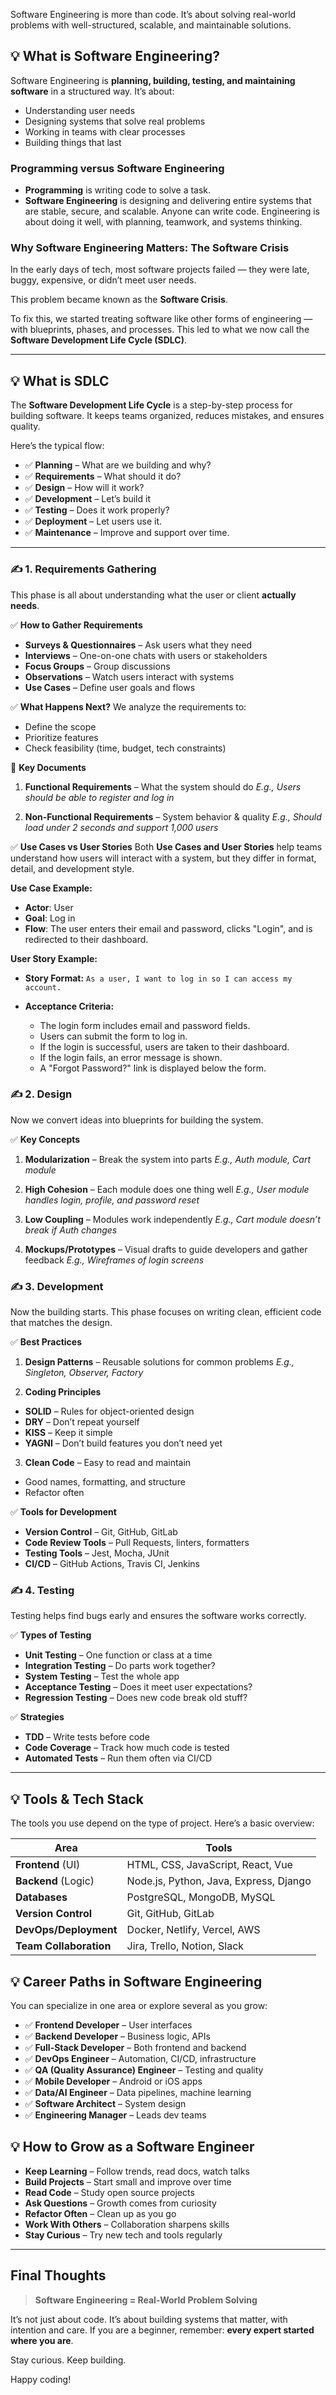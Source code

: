 Software Engineering is more than code. It’s about solving real-world problems with well-structured, scalable, and maintainable solutions.

## 💡 What is Software Engineering?
Software Engineering is **planning, building, testing, and maintaining software** in a structured way. It’s about:

- Understanding user needs
- Designing systems that solve real problems
- Working in teams with clear processes
- Building things that last

### Programming versus Software Engineering
- **Programming** is writing code to solve a task.
- **Software Engineering** is designing and delivering entire systems that are stable, secure, and scalable. 
Anyone can write code. Engineering is about doing it well, with planning, teamwork, and systems thinking.

### Why Software Engineering Matters: The Software Crisis
In the early days of tech, most software projects failed — they were late, buggy, expensive, or didn’t meet user needs.

This problem became known as the **Software Crisis**.

To fix this, we started treating software like other forms of engineering — with blueprints, phases, and processes. This led to what we now call the **Software Development Life Cycle (SDLC)**.

---

## 💡 What is SDLC
The **Software Development Life Cycle** is a step-by-step process for building software. It keeps teams organized, reduces mistakes, and ensures quality.

Here’s the typical flow:

- ✅ **Planning** – What are we building and why?
- ✅ **Requirements** – What should it do?
- ✅ **Design** – How will it work?
- ✅ **Development** – Let’s build it
- ✅ **Testing** – Does it work properly?
- ✅ **Deployment** – Let users use it.
- ✅ **Maintenance** – Improve and support over time.

---

### ✍️ 1. Requirements Gathering
This phase is all about understanding what the user or client **actually needs**.

✅ **How to Gather Requirements** 
- **Surveys & Questionnaires** – Ask users what they need
- **Interviews** – One-on-one chats with users or stakeholders
- **Focus Groups** – Group discussions
- **Observations** – Watch users interact with systems
- **Use Cases** – Define user goals and flows

✅ **What Happens Next?**
We analyze the requirements to:
- Define the scope
- Prioritize features
- Check feasibility (time, budget, tech constraints)

🧾 **Key Documents**
1. **Functional Requirements** – What the system should do
_E.g., Users should be able to register and log in_

2. **Non-Functional Requirements** – System behavior & quality
_E.g., Should load under 2 seconds and support 1,000 users_

✅ **Use Cases vs User Stories**
Both **Use Cases and User Stories** help teams understand how users will interact with a system, but they differ in format, detail, and development style. 

**Use Case Example:**
- **Actor**: User
- **Goal**: Log in
- **Flow**: The user enters their email and password, clicks "Login", and is redirected to their dashboard.

**User Story Example:**
- **Story Format:**
`As a user, I want to log in so I can access my account.`

- **Acceptance Criteria:**
  - The login form includes email and password fields.
  - Users can submit the form to log in.
  - If the login is successful, users are taken to their dashboard.
  - If the login fails, an error message is shown.
  - A "Forgot Password?" link is displayed below the form.

### ✍️ 2. Design
Now we convert ideas into blueprints for building the system.

✅ **Key Concepts**
1. **Modularization** – Break the system into parts 
_E.g., Auth module, Cart module_

2. **High Cohesion** – Each module does one thing well
_E.g., User module handles login, profile, and password reset_

3. **Low Coupling** – Modules work independently
_E.g., Cart module doesn’t break if Auth changes_

4. **Mockups/Prototypes** – Visual drafts to guide developers and gather feedback
_E.g., Wireframes of login screens_

### ✍️ 3. Development
Now the building starts. This phase focuses on writing clean, efficient code that matches the design.

✅ **Best Practices**
1. **Design Patterns** – Reusable solutions for common problems
_E.g., Singleton, Observer, Factory_

2. **Coding Principles**
  - **SOLID** – Rules for object-oriented design
  - **DRY** – Don’t repeat yourself
  - **KISS** – Keep it simple
  - **YAGNI** – Don’t build features you don’t need yet
3. **Clean Code** – Easy to read and maintain
  - Good names, formatting, and structure
  - Refactor often

✅ **Tools for Development**
- **Version Control** – Git, GitHub, GitLab
- **Code Review Tools** – Pull Requests, linters, formatters
- **Testing Tools** – Jest, Mocha, JUnit
- **CI/CD** – GitHub Actions, Travis CI, Jenkins

### ✍️ 4. Testing
Testing helps find bugs early and ensures the software works correctly.

✅ **Types of Testing**
- **Unit Testing** – One function or class at a time
- **Integration Testing** – Do parts work together?
- **System Testing** – Test the whole app
- **Acceptance Testing** – Does it meet user expectations?
- **Regression Testing** – Does new code break old stuff?

✅ **Strategies**
- **TDD** – Write tests before code
- **Code Coverage** – Track how much code is tested
- **Automated Tests** – Run them often via CI/CD

---

## 💡 Tools & Tech Stack
The tools you use depend on the type of project. Here’s a basic overview:

| Area                   | Tools                                  |
| ---------------------- | -------------------------------------- |
| **Frontend** (UI)      | HTML, CSS, JavaScript, React, Vue      |
| **Backend** (Logic)    | Node.js, Python, Java, Express, Django |
| **Databases**          | PostgreSQL, MongoDB, MySQL             |
| **Version Control**    | Git, GitHub, GitLab                    |
| **DevOps/Deployment**  | Docker, Netlify, Vercel, AWS           |
| **Team Collaboration** | Jira, Trello, Notion, Slack            |


## 💡 Career Paths in Software Engineering
You can specialize in one area or explore several as you grow:
- ✅ **Frontend Developer** – User interfaces
- ✅ **Backend Developer** – Business logic, APIs
- ✅ **Full-Stack Developer** – Both frontend and backend
- ✅ **DevOps Engineer** – Automation, CI/CD, infrastructure
- ✅ **QA (Quality Assurance) Engineer** – Testing and quality
- ✅ **Mobile Developer** – Android or iOS apps
- ✅ **Data/AI Engineer** – Data pipelines, machine learning
- ✅ **Software Architect** – System design
- ✅ **Engineering Manager** – Leads dev teams

## 💡 How to Grow as a Software Engineer
- **Keep Learning** – Follow trends, read docs, watch talks
- **Build Projects** – Start small and improve over time
- **Read Code** – Study open source projects
- **Ask Questions** – Growth comes from curiosity
- **Refactor Often** – Clean up as you go
- **Work With Others** – Collaboration sharpens skills
- **Stay Curious** – Try new tech and tools regularly

---

## Final Thoughts
> **Software Engineering = Real-World Problem Solving** 

It’s not just about code. It’s about building systems that matter, with intention and care. If you are a beginner, remember: **every expert started where you are**.

Stay curious. Keep building.

Happy coding!